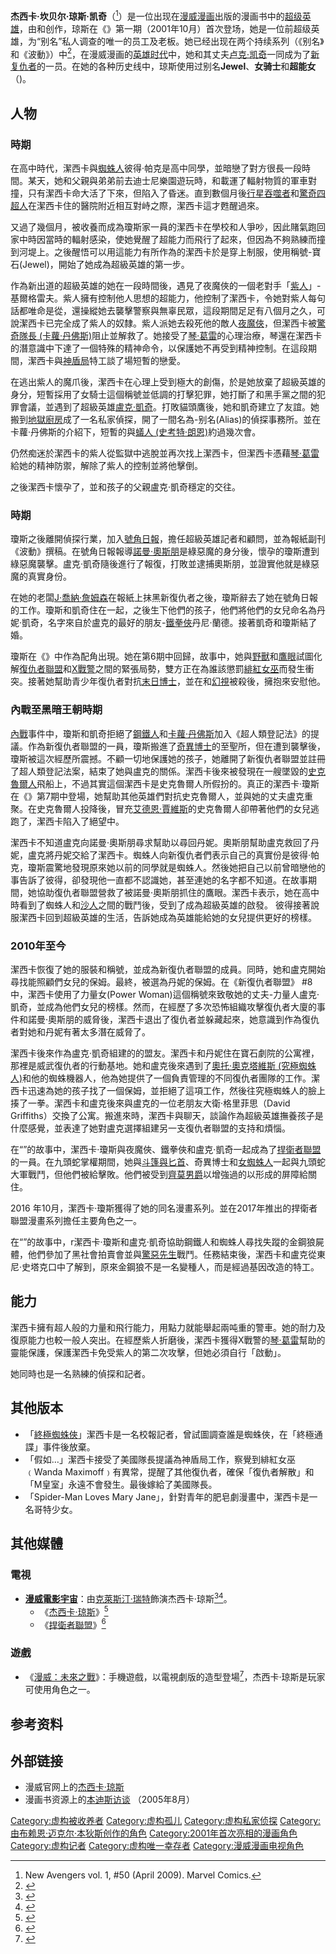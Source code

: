 {{noteTA
|G1=美国漫画
|G2=Show
|G3=MarvelNetflix
|T=zh-cn:杰西卡·琼斯; zh-tw:潔西卡·瓊斯;zh-hk:潔西卡·鍾斯;
|1=zh-cn:杰西卡; zh-tw:潔西卡;
|2=zh-cn:琼斯; zh-tw:瓊斯;zh-hk:鍾斯;
|3=zh-cn:杰西卡·琼斯; zh-tw:潔西卡·瓊斯;zh-hk:潔西卡·鍾斯;
}}
{{Infobox comics character 
|character_name=杰西卡·琼斯<br>{{lang|en|Jessica Jones}}
|image=250px-Pulse14.jpg	
|converted=y
|caption=杰西卡·琼斯的其中一张漫画封面，由{{le|迈克·梅休|Mike Mayhew}}所作
|full_name=杰西卡·坎贝尔·琼斯·凯奇<br />{{Lang|en|Jessica Campbell Jones Cage}}
|publisher=[[漫威漫画|漫威漫画]]
|debut=《{{Le|别名 (漫画)|Alias (comics)|别名}}》第一期（2001年10月）
|creators={{le|布莱恩·迈克尔·本迪斯|Brian Michael Bendis}}<br />{{le|迈克尔·盖多斯|Michael Gaydos}}
|alliances=[[新复仇者|新复仇者]]
|spouse={{Le|卢克·凯奇|Luke Cage}}
|aliases={{lang|en|Jewel}}、女骑士、力量女
|powers=超人的能力<br />超人的耐久力<br />飞行<br />灵能保护
|cat=超级
|subcat=漫威漫画
|hero=y
|sortkey=Jones, Jessica
}}

'''杰西卡·坎贝尔·琼斯·凯奇'''（{{Lang-en|Jessica Campbell Jones Cage}}<ref>New Avengers vol. 1, #50 (April 2009). Marvel Comics.</ref>）是一位出现在[[漫威漫画|漫威漫画]]出版的漫画书中的[[超级英雄|超级英雄]]，由{{le|布莱恩·迈克尔·本迪斯|Brian Michael Bendis}}和{{le|迈克尔·盖多斯|Michael Gaydos}}创作，琼斯在《{{Le|别名 (漫畫)|Alias (comics)|别名}}》第一期（2001年10月）首次登场，她是一位前超级英雄，为“别名”私人调查的唯一的员工及老板。她已经出现在两个持续系列（《别名》和《波動》）中<ref>{{cite web | url=http://www.comicbookresources.com/?page=article&id=5475 | title=Spider-Love: Bendis on 'Spider-Woman: Origin' and New Ongoing Series | first=Jonah | last=Weiland | publisher=[[Comic_Book_Resources|Comic Book Resources]] | date=August 5, 2005 | accessdate=2011-02-06 | archive-date=2012-09-03 | archive-url=https://www.webcitation.org/6AOjo74cZ?url=http://www.comicbookresources.com/?page=article | dead-url=no }}</ref>，在漫威漫画的[[英雄时代|英雄时代]]中，她和其丈夫[[卢克·凯奇|卢克·凯奇]]一同成为了[[新复仇者|新复仇者]]的一员。在她的各种历史线中，琼斯使用过别名'''Jewel'''、'''女骑士'''和'''超能女'''（{{Lang|en|Power Woman}})。

==人物==
=== {{le|别名 (漫畫)|alias (comics)|别名}}時期 ===
在高中時代，潔西卡與[[蜘蛛人|蜘蛛人]]彼得·帕克是高中同學，並暗戀了對方很長一段時間。某天，她和父親與弟弟前去迪士尼樂園遊玩時，和載運了輻射物質的軍車對撞，只有潔西卡命大活了下來，但陷入了昏迷。直到數個月後[[行星吞噬者|行星吞噬者]]和[[驚奇四超人|驚奇四超人]]在潔西卡住的醫院附近相互對峙之際，潔西卡這才甦醒過來。

又過了幾個月，被收養而成為瓊斯家一員的潔西卡在學校和人爭吵，因此賭氣跑回家中時因當時的輻射感染，使她覺醒了超能力而飛行了起來，但因為不夠熟練而撞到河堤上。之後醒悟可以用這能力有所作為的潔西卡於是穿上制服，使用稱號-寶石(Jewel)，開始了她成為超級英雄的第一步。

作為新出道的超級英雄的她在一段時間後，遇見了夜魔俠的一個老對手「[[紫人|紫人]]」-基爾格雷夫。紫人擁有控制他人思想的超能力，他控制了潔西卡，令她對紫人每句話都唯命是從，還操縱她去襲擊警察與無辜民眾，這段期間足足有八個月之久，可說潔西卡已完全成了紫人的奴隸。紫人派她去殺死他的敵人[[夜魔俠|夜魔俠]]，但潔西卡被[[卡蘿·丹佛斯|驚奇隊長 (卡蘿·丹佛斯)]]阻止並解救了。她接受了[[琴·葛雷|琴·葛雷]]的心理治療，琴還在潔西卡的潛意識中下達了一個特殊的精神命令，以保護她不再受到精神控制。在這段期間，潔西卡與[[神盾局|神盾局]]特工{{Link-en|克雷·奎特曼|Clay Quartermain}}談了場短暫的戀愛。

在逃出紫人的魔爪後，潔西卡在心理上受到極大的創傷，於是她放棄了超級英雄的身分，短暫採用了女騎士這個稱號並低調的打擊犯罪，她打斷了{{le|猫头鹰 (漫威漫画)|Owl (Marvel Comics)|貓頭鷹}}和黑手黨之間的犯罪會議，並遇到了超級英雄[[盧克·凱奇|盧克·凱奇]]。打敗貓頭鷹後，她和凱奇建立了友誼。她搬到[[地獄廚房|地獄廚房]]成了一名私家偵探，開了一間名為-别名(Alias)的偵探事務所。並在卡蘿·丹佛斯的介紹下，短暫的與[[史考特·朗恩|蟻人 (史考特·朗恩)]]約過幾次會。

仍然痴迷於潔西卡的紫人從監獄中逃脫並再次找上潔西卡，但潔西卡憑藉[[琴·葛雷|琴·葛雷]]給她的精神防禦，解除了紫人的控制並將他擊倒。

之後潔西卡懷孕了，並和孩子的父親盧克·凱奇穩定的交往。

=== {{le|波動 (漫畫)|The Pulse (comics)|波動}}時期 ===
瓊斯之後離開偵探行業，加入[[號角日報|號角日報]]，擔任超級英雄記者和顧問，並為報紙副刊《波動》撰稿。在號角日報報導[[諾曼·奧斯朋|諾曼·奧斯朋]]是綠惡魔的身分後，懷孕的瓊斯遭到綠惡魔襲擊。盧克·凱奇隨後進行了報復，打敗並逮捕奧斯朋，並證實他就是綠惡魔的真實身份。

在她的老闆[[J·喬納·詹姆森|J·喬納·詹姆森]]在報紙上抹黑新復仇者之後，瓊斯辭去了她在號角日報的工作。瓊斯和凱奇住在一起，之後生下他們的孩子，他們將他們的女兒命名為丹妮·凱奇，名字來自於盧克的最好的朋友-[[鐵拳俠|鐵拳俠]]丹尼·蘭德。接著凱奇和瓊斯結了婚。

瓊斯在《{{le|青少年復仇者|Young Avengers}}》中作為配角出現。她在{{le|復仇者:少年聖戰|Avengers: The Children's Crusade}}第6期中回歸，故事中，她與[[野獸_(漫畫)|野獸]]和[[鷹眼_(漫畫)|鷹眼]]試圖化解[[復仇者聯盟|復仇者聯盟]]和[[X戰警|X戰警]]之間的緊張局勢，雙方正在為誰該懲罰[[緋紅女巫|緋紅女巫]]而發生衝突。接著她幫助青少年復仇者對抗[[末日博士|末日博士]]，並在{{le|易身女|Cassandra Lang}}和[[幻視_(漫畫)|幻視]]被殺後，擁抱{{le|小浩克|Hulkling}}來安慰他。

=== 內戰至黑暗王朝時期 === 
[[內戰_(漫畫)|內戰]]事件中，瓊斯和凱奇拒絕了[[鋼鐵人|鋼鐵人]]和[[卡蘿·丹佛斯|卡蘿·丹佛斯]]加入《超人類登記法》的提議。作為新復仇者聯盟的一員，瓊斯搬進了[[奇異博士|奇異博士]]的至聖所，但在遭到{{le|紅兜帽|Hood (comics)}}襲擊後，瓊斯被這次經歷所震撼。不顧一切地保護她的孩子，她離開了新復仇者聯盟並註冊了超人類登記法案，結束了她與盧克的關係。潔西卡後來被發現在一艘墜毀的[[史克魯爾人|史克魯爾人]]飛船上，不過其實這個潔西卡是史克魯爾人所假扮的。真正的潔西卡·瓊斯在《{{le|秘密入侵|Secret Invasion}}》第7期中登場，她幫助其他英雄們對抗史克魯爾人，並與她的丈夫盧克重聚。在史克魯爾人投降後，冒充[[艾德恩·賈維斯|艾德恩·賈維斯]]的史克魯爾人卻帶著他們的女兒逃跑了，潔西卡陷入了絕望中。

潔西卡不知道盧克向諾曼·奧斯朋尋求幫助以尋回丹妮。奧斯朋幫助盧克救回了丹妮，盧克將丹妮交給了潔西卡。蜘蛛人向新復仇者們表示自己的真實份是彼得·帕克，瓊斯震驚地發現原來她以前的同學就是蜘蛛人。然後她把自己以前曾暗戀他的事告訴了彼得，卻發現他一直都不認識她，甚至連她的名字都不知道。在{{le|黑暗王朝 (漫畫)|Dark Reign (comics)|黑暗王朝}}故事期間，她協助復仇者聯盟營救了被諾曼·奧斯朋抓住的鷹眼。潔西卡表示，她在高中時看到了蜘蛛人和[[沙人|沙人]]之間的戰鬥後，受到了成為超級英雄的啟發。 彼得接著說服潔西卡回到超級英雄的生活，告訴她成為英雄能給她的女兒提供更好的榜樣。

=== 2010年至今 === 
潔西卡恢復了她的服裝和稱號，並成為新復仇者聯盟的成員。同時，她和盧克開始尋找能照顧們女兒的保姆。最終，{{le|松鼠女孩|Squirrel Girl}}被選為丹妮的保姆。在《新復仇者聯盟》 #8 中，潔西卡使用了力量女(Power Woman)這個稱號來致敬她的丈夫-力量人盧克·凱奇，並成為他們女兒的榜樣。然而，在經歷了多次恐怖組織攻擊復仇者大廈的事件和諾曼·奧斯朋的威脅後，潔西卡退出了復仇者並躲藏起來，她意識到作為復仇者對她和丹妮有著太多潛在威脅了。

潔西卡後來作為盧克·凱奇組建的{{le|威武復仇者|The Mighty Avengers}}的盟友。潔西卡和丹妮住在寶石劇院的公寓裡，那裡是威武復仇者的行動基地。她和盧克後來遇到了[[八爪博士|奧托·奧克塔維斯 (究極蜘蛛人)]]和他的蜘蛛機器人，他為她提供了一個負責管理的不同復仇者團隊的工作。潔西卡迅速為她的孩子找了一個保姆，並拒絕了這項工作，然後往究極蜘蛛人的臉上揍了一拳。潔西卡和盧克後來與盧克的一位老朋友大衛·格里菲思（David Griffiths）交換了公寓。搬進來時，潔西卡與{{le|藍驚奇|Blue Marvel}}聊天，談論作為超級英雄撫養孩子是什麼感覺，並表達了她對盧克選擇組建另一支復仇者聯盟的支持和煩惱。

在“{{le|秘密帝國|Secret Empire (comics)}}”的故事中，潔西卡·瓊斯與夜魔俠、鐵拳俠和盧克·凱奇一起成為了[[捍衛者聯盟|捍衛者聯盟]]的一員。在九頭蛇掌權期間，她與[[斗篷與匕首|斗篷與匕首]]、奇異博士和[[女蜘蛛人_(潔西卡·德魯)|女蜘蛛人]]一起與九頭蛇大軍戰鬥，但他們被{{link-en|硝化人 (漫畫)|Nitro (comics)|硝化人}}給擊敗。他們被受到[[齊莫男爵|齊莫男爵]]以{{le|黑暗神書|Darkhold}}增強過的{{le|闇蝕 (漫畫)|Blackout (comics)|闇蝕(馬庫斯·丹尼爾)}}以{{le|黑暗力量 (漫畫)|Darkforce|黑暗力量}}形成的屏障給關住。

2016 年10月，潔西卡·瓊斯獲得了她的同名漫畫系列''{{le|潔西卡·瓊斯 (漫畫書)|Jessica Jones (comic book)|潔西卡·瓊斯}}''。並在2017年推出的捍衛者聯盟漫畫系列擔任主要角色之一。

在“{{le|追捕金鋼狼|Hunt for Wolverine}}”的故事中，r潔西卡·瓊斯和盧克·凱奇協助鋼鐵人和蜘蛛人尋找失蹤的金鋼狼屍體，他們參加了黑社會拍賣會並與[[驚惡先生|驚惡先生]]戰鬥。任務結束後，潔西卡和盧克從東尼·史塔克口中了解到，原來金鋼狼不是一名變種人，而是經過基因改造的特工。

==能力==
潔西卡擁有超人般的力量和飛行能力，用點力就能舉起兩吨重的警車。她的耐力及復原能力也較一般人突出。在經歷紫人折磨後，潔西卡獲得X戰警的[[琴·葛雷|琴·葛雷]]幫助的靈能保護，保護潔西卡免受紫人的第二次攻擊，但她必須自行「啟動」。

她同時也是一名熟練的偵探和記者。

==其他版本==
*「[[終極蜘蛛俠|終極蜘蛛俠]]」潔西卡是一名校報記者，曾試圖調查誰是蜘蛛俠，在「終極通諜」事件後放棄。
*「假如…」潔西卡接受了美國隊長提議為神盾局工作，察覺到緋紅女巫﹙Wanda Maximoff﹚有異常，提醒了其他復仇者，確保「復仇者解散」和「M皇室」永遠不會發生。最後嫁給了美國隊長。
*「Spider-Man Loves Mary Jane」，針對青年的肥皂劇漫畫中，潔西卡是一名哥特少女。

==其他媒體==
=== 電視 ===
* '''[[漫威電影宇宙|漫威電影宇宙]]'''：由[[克萊斯汀·瑞特|克萊斯汀·瑞特]]飾演杰西卡·琼斯<ref>{{cite web|url=http://marvel.com/news/tv/23762/krysten_ritter_to_star_in_marvels_aka_jessica_jones|title=Krysten Ritter to Star in Marvel's A.K.A. Jessica Jones|last=Strom|first=Marc|publisher=[[Marvel_Comics|Marvel.com]]|date=December 5, 2014|accessdate=December 5, 2014|archiveurl=http://www.webcitation.org/6UbOAkbaq|archivedate=December 5, 2014|deadurl=no}}</ref><ref>{{cite web|url=http://comicbook.com/2015/06/09/confirmed-marvel-drops-aka-from-jessica-jones-title/|title=Confirmed! Marvel Drops AKA From Jessica Jones Title|last=Jayson|first=Jay|publisher=ComicBook.com|date=June 8, 2015|accessdate=June 8, 2015|archiveurl=https://www.webcitation.org/6Z9JcPI7Z?url=http://comicbook.com/2015/06/09/confirmed-marvel-drops-aka-from-jessica-jones-title/|archivedate=2015-06-09|deadurl=no}}</ref>。
**《[[杰西卡·琼斯_(电视剧)|杰西卡·琼斯]]》<ref>{{cite web|url=http://marvel.com/news/tv/23762/krysten_ritter_to_star_in_marvels_aka_jessica_jones|title=Krysten Ritter to Star in Marvel's A.K.A. Jessica Jones|last=Strom|first=Marc|publisher=Marvel.com|date=2014-12-05|accessdate=2015-06-13|archiveurl=http://www.webcitation.org/6UbOAkbaq|archivedate=2014-12-05|deadurl=no}}</ref>
**《[[捍衛者聯盟_(迷你劇集)|捍衛者聯盟]]》<ref name="ritterusatoday">{{cite web|url=http://www.usatoday.com/story/life/tv/2015/11/20/jessica-jones-mike-colter-luke-cage/76099760/|title='Jessica Jones' star Mike Colter a powerhouse as Luke Cage|last=Truitt|first=Brian|work=[[USA_Today|USA Today]]|date=November 20, 2015|accessdate=December 1, 2015|archiveurl=https://web.archive.org/web/20161110224409/http://www.usatoday.com/story/life/tv/2015/11/20/jessica-jones-mike-colter-luke-cage/76099760/|archivedate=2016-11-10|deadurl=no}}</ref>

===遊戲===
*《[[漫威：未來之戰|漫威：未來之戰]]》：手機遊戲，以電視劇版的造型登場<ref name="Mobile">{{cite web|url=http://www.comicbookresources.com/article/marvel-adds-netflix-heroes-to-rosters-of-popular-mobile-games|title=Marvel Adds Netflix Heroes To Rosters Of Popular Mobile Games|work=Comic Book Resources|access-date=2017-03-21|archive-date=2015-11-17|archive-url=https://www.webcitation.org/6d72JQCRy?url=http://www.comicbookresources.com/article/marvel-adds-netflix-heroes-to-rosters-of-popular-mobile-games|dead-url=no}}</ref>，杰西卡·琼斯是玩家可使用角色之一。

==参考资料==
{{Reflist}}

==外部链接==
*漫威官网上的[http://www.marvel.com/universe/Jones,_Jessica 杰西卡·琼斯] {{Wayback|url=http://www.marvel.com/universe/Jones,_Jessica |date=20180330013903 }}
*漫画书资源上的[http://www.comicbookresources.com/?page=article&id=5475 本迪斯访谈] {{WebCite|url=https://www.webcitation.org/6AOjo74cZ?url=http://www.comicbookresources.com/?page=article |date=20120903084600 |dateformat=iso }}（2005年8月）

{{潔西卡·瓊斯}}
{{盧克·凱奇|state=collapsed}}
{{復仇者}}

[[Category:虚构被收养者|Category:虚构被收养者]]
[[Category:虚构孤儿|Category:虚构孤儿]]
[[Category:虚构私家侦探|Category:虚构私家侦探]]
[[Category:由布赖恩·迈克尔·本狄斯创作的角色|Category:由布赖恩·迈克尔·本狄斯创作的角色]]
[[Category:2001年首次亮相的漫画角色|Category:2001年首次亮相的漫画角色]]
[[Category:虚构记者|Category:虚构记者]]
[[Category:虚构唯一幸存者|Category:虚构唯一幸存者]]
[[Category:漫威漫画电视角色|Category:漫威漫画电视角色]]